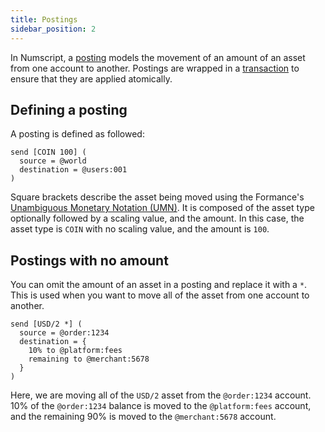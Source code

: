 ```yaml
---
title: Postings
sidebar_position: 2
---
```


In Numscript, a [posting](../reference/transactions.md#postings) models the movement of an amount of an asset from one account to another. Postings are wrapped in a [transaction](../reference/transactions.md#transactions-1) to ensure that they are applied atomically.

## Defining a posting

A posting is defined as followed:

```numscript
send [COIN 100] (
  source = @world
  destination = @users:001
)
```

Square brackets describe the asset being moved using the Formance's [Unambiguous Monetary Notation (UMN)](../../stack/unambiguous-monetary-notation.md). It is composed of the asset type optionally followed by a scaling value, and the amount. In this case, the asset type is `COIN` with no scaling value, and the amount is `100`.

## Postings with no amount

You can omit the amount of an asset in a posting and replace it with a `*`. This is used when you want to move all of the asset from one account to another.

```numscript
send [USD/2 *] (
  source = @order:1234
  destination = {
    10% to @platform:fees
    remaining to @merchant:5678
  }
)
```

Here, we are moving all of the `USD/2` asset from the `@order:1234` account. 10% of the `@order:1234` balance is moved to the `@platform:fees` account, and the remaining 90% is moved to the `@merchant:5678` account.
